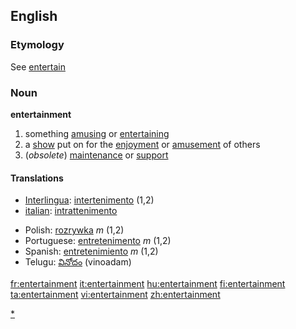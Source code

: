 ==English==

===Etymology===
See [[entertain]]

===Noun===
'''entertainment'''
# something [[amusing]] or [[entertaining]]
# a [[show]] put on for the [[enjoyment]] or [[amusement]] of others
#(''obsolete'') [[maintenance]] or [[support]]

====Translations====
{{top}}
*[[Interlingua]]: [[intertenimento]] (1,2)
*[[italian]]: [[intrattenimento]] {{m}}
{{mid}}
*Polish: [[rozrywka]] ''m'' (1,2)
*Portuguese: [[entretenimento]] ''m'' (1,2)
*Spanish: [[entretenimiento]] ''m'' (1,2)
*Telugu: [[వినోదం]] (vinoadam)
{{bottom}}

[[Category:Entertainment|*]]

[[fr:entertainment]]
[[it:entertainment]]
[[hu:entertainment]]
[[fi:entertainment]]
[[ta:entertainment]]
[[vi:entertainment]]
[[zh:entertainment]]